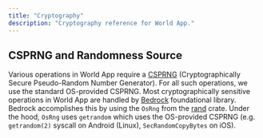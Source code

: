 ```yaml
---
title: "Cryptography"
description: "Cryptography reference for World App."
---
```


## CSPRNG and Randomness Source

Various operations in World App require a [CSPRNG](https://en.wikipedia.org/wiki/Cryptographically_secure_pseudorandom_number_generator) (Cryptographically Secure Pseudo-Random Number Generator). For all such operations, we use the standard OS-provided CSPRNG. Most cryptographically sensitive operations in World App are handled by [Bedrock](/world-app/bedrock) foundational library. Bedrock accomplishes this by using the `OsRng` from the [rand](https://docs.rs/rand/latest/rand/rngs/struct.OsRng.html) crate. Under the hood, `OsRng` uses `getrandom` which uses the OS-provided CSPRNG (e.g. `getrandom(2)` syscall on Android (Linux), `SecRandomCopyBytes` on iOS).